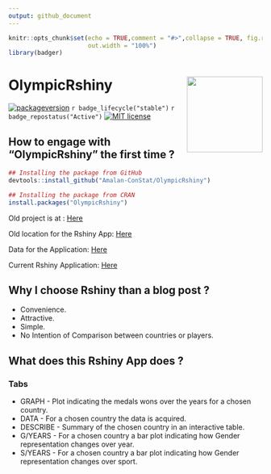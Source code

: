 ```yaml
---
output: github_document
---
```


<!-- README.md is generated from README.Rmd. Please edit that file -->

```r
knitr::opts_chunk$set(echo = TRUE,comment = "#>",collapse = TRUE, fig.retina=2, fig.path = "man/figures/",
                      out.width = "100%")
library(badger)
```

# OlympicRshiny <img src="man/figures/logo.png" align="right" alt="" width="150" />

<!-- badges: start -->
[![packageversion](https://img.shields.io/badge/Package%20version-1.0.0-orange.svg?style=flat-square)](commits/main)
`r badge_lifecycle("stable")` 
`r badge_repostatus("Active")`
[![MIT license](https://img.shields.io/badge/License-MIT-blue.svg)](https://lbesson.mit-license.org/)
<!-- badges: end -->

## How to engage with "OlympicRshiny" the first time ? 

```r
## Installing the package from GitHub
devtools::install_github("Amalan-ConStat/OlympicRshiny")

## Installing the package from CRAN
install.packages("OlympicRshiny")
```

Old project is at : [Here](https://github.com/Amalan-ConStat/Olympic-Data-Rshiny)

Old location for the Rshiny App: [Here](https://amalan-con-stat.shinyapps.io/olympic/)

Data for the Application: [Here](https://www.kaggle.com/heesoo37/120-years-of-olympic-history-athletes-and-results)

Current Rshiny Application: [Here](https://amalan-con-stat.shinyapps.io/OlympicRshiny/)

## Why I choose Rshiny than a blog post ?

* Convenience. 
* Attractive.
* Simple. 
* No Intention of Comparison between countries or players.

## What does this Rshiny App does ?

### Tabs

* GRAPH - Plot indicating the medals wons over the years for a chosen country.
* DATA - For a chosen country the data is acquired.
* DESCRIBE - Summary of the chosen country in an interactive table.
* G/YEARS - For a chosen country a bar plot indicating how Gender representation changes over year.
* S/YEARS - For a chosen country a bar plot indicating how Gender representation changes over sport.
